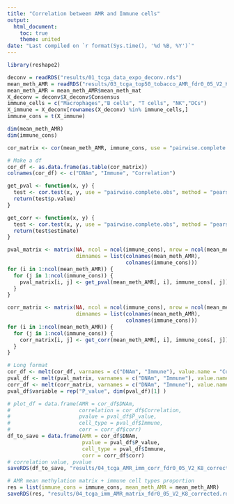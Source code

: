 ```yaml
---
title: "Correlation between AMR and Immune cells"
output:
  html_document:
    toc: true
    theme: united
date: "Last compiled on `r format(Sys.time(), '%d %B, %Y')`"
---
```


```r
library(reshape2)

deconv = readRDS("results/01_tcga_data_expo_deconv.rds")
mean_meth_AMR = readRDS("results/03_tcga_top50_tobacco_AMR_fdr0_05_V2_K8_corrected.rds")
mean_meth_AMR = mean_meth_AMR$mean_meth_mat
X_deconv = deconv$X_deconv$Consensus
immune_cells = c("Macrophages","B cells", "T cells", "NK","DCs")
X_immune = X_deconv[rownames(X_deconv) %in% immune_cells,]
immune_cons = t(X_immune)

dim(mean_meth_AMR)
dim(immune_cons)

cor_matrix <- cor(mean_meth_AMR, immune_cons, use = "pairwise.complete.obs", method = "pearson")

# Make a df
cor_df <- as.data.frame(as.table(cor_matrix))
colnames(cor_df) <- c("DNAm", "Immune", "Correlation")

get_pval <- function(x, y) {
  test <- cor.test(x, y, use = "pairwise.complete.obs", method = "pearson")
  return(test$p.value)
}

get_corr <- function(x, y) {
  test <- cor.test(x, y, use = "pairwise.complete.obs", method = "pearson")
  return(test$estimate)
}

pval_matrix <- matrix(NA, ncol = ncol(immune_cons), nrow = ncol(mean_meth_AMR),
                      dimnames = list(colnames(mean_meth_AMR),
                                      colnames(immune_cons)))
for (i in 1:ncol(mean_meth_AMR)) {
  for (j in 1:ncol(immune_cons)) {
    pval_matrix[i, j] <- get_pval(mean_meth_AMR[, i], immune_cons[, j])
  }
}

corr_matrix <- matrix(NA, ncol = ncol(immune_cons), nrow = ncol(mean_meth_AMR),
                      dimnames = list(colnames(mean_meth_AMR),
                                      colnames(immune_cons)))
for (i in 1:ncol(mean_meth_AMR)) {
  for (j in 1:ncol(immune_cons)) {
    corr_matrix[i, j] <- get_corr(mean_meth_AMR[, i], immune_cons[, j])
  }
}

# Long format
cor_df <- melt(cor_df, varnames = c("DNAm", "Immune"), value.name = "Correlation")
pval_df <- melt(pval_matrix, varnames = c("DNAm", "Immune"), value.name = "P_value")
corr_df <- melt(corr_matrix, varnames = c("DNAm", "Immune"), value.name = "corr")
pval_df$variable = rep("P_value", dim(pval_df)[1] )

# plot_df = data.frame(AMR = cor_df$DNAm,
#                      correlation = cor_df$Correlation,
#                      pvalue = pval_df$P_value,
#                      cell_type = pval_df$Immune,
#                      corr = corr_df$corr)
df_to_save = data.frame(AMR = cor_df$DNAm,
                        pvalue = pval_df$P_value,
                        cell_type = pval_df$Immune,
                        corr = corr_df$corr)
# correlation value, pvalue
saveRDS(df_to_save, "results/04_tcga_AMR_imm_corr_fdr0_05_V2_K8_corrected.rds")

# AMR mean methylation matrix + immune cell types proportion
res = list(immune_cons = immune_cons, mean_meth_AMR = mean_meth_AMR)
saveRDS(res, "results/04_tcga_imm_AMR_matrix_fdr0_05_V2_K8_corrected.rds")
```

